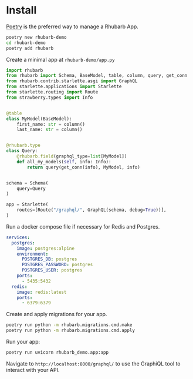# Install

[Poetry](https://python-poetry.org/) is the preferred way to manage a Rhubarb App.

```bash
poetry new rhubarb-demo
cd rhubarb-demo
poetry add rhubarb
```

Create a minimal app at `rhubarb-demo/app.py`

```python
import rhubarb
from rhubarb import Schema, BaseModel, table, column, query, get_conn
from rhubarb.contrib.starlette.asgi import GraphQL
from starlette.applications import Starlette
from starlette.routing import Route
from strawberry.types import Info


@table
class MyModel(BaseModel):
    first_name: str = column()
    last_name: str = column()


@rhubarb.type
class Query:
    @rhubarb.field(graphql_type=list[MyModel])
    def all_my_models(self, info: Info):
        return query(get_conn(info), MyModel, info)


schema = Schema(
    query=Query
)

app = Starlette(
    routes=[Route("/graphql/", GraphQL(schema, debug=True))],
)
```

Run a docker compose file if necessary for Redis and Postgres.

```yaml
services:
  postgres:
    image: postgres:alpine
    environment:
      POSTGRES_DB: postgres
      POSTGRES_PASSWORD: postgres
      POSTGRES_USER: postgres
    ports:
      - 5435:5432
  redis:
    image: redis:latest
    ports:
      - 6379:6379
```

Create and apply migrations for your app.

```bash
poetry run python -m rhubarb.migrations.cmd.make
poetry run python -m rhubarb.migrations.cmd.apply
```

Run your app:

```bash
poetry run uvicorn rhubarb_demo.app:app
```

Navigate to `http://localhost:8000/graphql/` to use the GraphiQL tool to interact with your API.